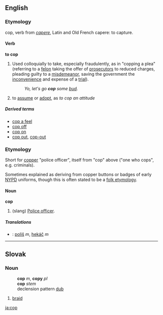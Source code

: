 ==English==
===Etymology===
cop, verb  from ''[[capere]]'', Latin and Old French 
capere: to capture. 

====Verb====
'''to cop'''
# Used colloquially to take, especially fraudulently, as in "copping a plea" (referring to a [[felon]] taking the offer of [[prosecutor]]s to reduced charges, pleading guilty to a [[misdemeanor]], saving the government the [[inconvenience]] and expense of a [[trial]]).
#: ''Yo, let's go '''cop''' some [[bud]].''
# to [[assume]] or [[adopt]], as ''to cop an attitude''

=====Derived terms=====
*[[cop a feel]]
*[[cop off]]
*[[cop on]]
*[[cop out]], [[cop-out]]

===Etymology===
Short for [[copper]] "police officer", itself from "cop" above ("one who cops", e.g. criminals).  

Sometimes explained as deriving from copper buttons or badges of early [[NYPD]] uniforms, though this is often stated to be a [[folk etymology]].

====Noun====
'''cop'''
# (slang) [[police officer|Police officer]].

=====Translations=====
*{{sk}}: [[poliš]] ''m'', [[hekáč]] ''m''

----

==Slovak==
=== Noun ===
:'''cop''' ''m'', '''copy''' ''pl''
:'''cop''' ''stem''
:declension pattern [[Slovak declension pattern dub|dub]]
#[[braid]]

[[ja:cop]]
